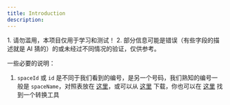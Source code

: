 ```yaml
---
title: Introduction
description: 
---
```


<Note type="note" title="Note">
    1. 请勿滥用，本项目仅用于学习和测试！
    2. 部分信息可能是错误（有些字段的描述就是 AI 猜的）的或未经过不同情况的验证，仅供参考。
</Note>

一些必要的说明：
1. `spaceId` 或 `id` 是不同于我们看到的编号，是另一个号码，我们熟知的编号一般是 `spaceName`，对照表放在 [这里](/docs/appendix/seatIdReferenceTable)，或可以从 [这里](https://raw.githubusercontent.com/Seeridia/fzu-learning-center-api/main/source/seatIdReferenceTable.csv) 下载，你也可以在 [这里](/docs/appendix/seatIdConversionTool) 找到一个转换工具